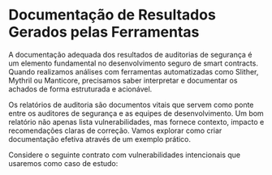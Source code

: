 # Documentação de Resultados Gerados pelas Ferramentas

A documentação adequada dos resultados de auditorias de segurança é um elemento fundamental no desenvolvimento seguro de smart contracts. Quando realizamos análises com ferramentas automatizadas como Slither, Mythril ou Manticore, precisamos saber interpretar e documentar os achados de forma estruturada e acionável.

Os relatórios de auditoria são documentos vitais que servem como ponte entre os auditores de segurança e as equipes de desenvolvimento. Um bom relatório não apenas lista vulnerabilidades, mas fornece contexto, impacto e recomendações claras de correção. Vamos explorar como criar documentação efetiva através de um exemplo prático.

Considere o seguinte contrato com vulnerabilidades intencionais que usaremos como caso de estudo:
